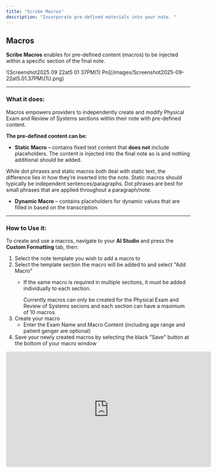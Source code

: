 ```yaml
---
title: "Scribe Macros"
description: "Incorporate pre-defined materials into your note. "
---
```


## Macros

**Scribe Macros** enables for pre-defined content (macros) to be injected within a specific section of the final note.

<Frame>
  ![Screenshot2025 09 22at5 01 37PM(1) Pn](/images/Screenshot2025-09-22at5.01.37PM\(1\).png)
</Frame>

---

### What it does:

Macros empowers providers to independently create and modify Physical Exam and Review of Systems sections within their note with pre-defined content.

**The pre-defined content can be:**

- **Static** **Macro** – contains fixed text content that **does not** include placeholders. The content is injected into the final note as is and nothing additional should be added.

<Note>
  While dot phrases and static macros both deal with static text, the difference lies in how they’re inserted into the note. Static macros should typically be independent sentences/paragraphs. Dot phrases are best for small phrases that are applied throughout a paragraph/note.
</Note>

- **Dynamic Macro** – contains placeholders for dynamic values that are filled in based on the transcription.

---

### How to Use it:

To create and use a macros, navigate to your **AI Studio** and press the **Custom Formatting** tab, then:

1. Select the note template you wish to add a macro to
2. Select the template section the macro will be added to and select "Add Macro"
   - If the same macro is required in multiple sections, it must be added individually to each section.

     <Note>
       Currently macros can only be created for the Physical Exam and Review of Systems secions and each section can have a maximum of 10 macros. 
     </Note>
3. Create your macro
   - Enter the Exam Name and Macro Content (including age range and patient genger are optional)
4. Save your newly created macros by selecting the black "Save" button at the bottom of your macro window

<Frame>
  <iframe width="560" height="315" src="https://www.youtube.com/embed/rA7QtRLZWUY?si=CKe0-29OQ91Xk_Xq" title="YouTube video player" frameborder="0" allow="accelerometer; autoplay; clipboard-write; encrypted-media; gyroscope; picture-in-picture; web-share" referrerpolicy="strict-origin-when-cross-origin" allowfullscreen />
</Frame>

---

### Benefits

- Reduce time spent editing and including
- Saves time on repetitive documentation
- Improve patient personalization of physical evaluation data